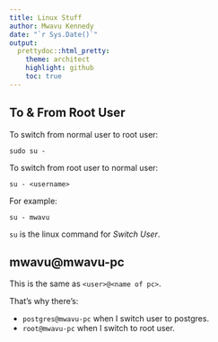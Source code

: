 ```yaml
---
title: Linux Stuff
author: Mwavu Kennedy
date: "`r Sys.Date()`"
output:
  prettydoc::html_pretty:
    theme: architect
    highlight: github
    toc: true
---
```


## To & From Root User
To switch from normal user to root user:
```
sudo su -
```

To switch from root user to normal user:
```
su - <username>
```

For example:
```
su - mwavu
```

`su` is the linux command for *Switch User*.

## mwavu@mwavu-pc
This is the same as `<user>@<name of pc>`.

That's why there's:

- `postgres@mwavu-pc` when I switch user to postgres.
- `root@mwavu-pc` when I switch to root user.


